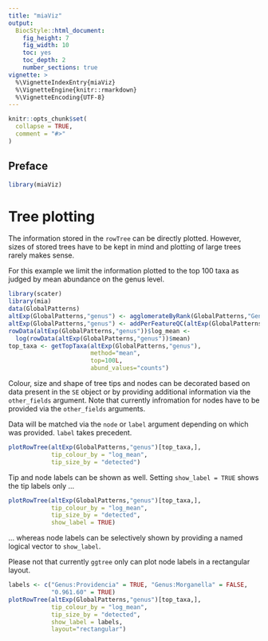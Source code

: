 ```yaml
---
title: "miaViz"
output: 
  BiocStyle::html_document:
    fig_height: 7
    fig_width: 10
    toc: yes
    toc_depth: 2
    number_sections: true
vignette: >
  %\VignetteIndexEntry{miaViz}
  %\VignetteEngine{knitr::rmarkdown}
  %\VignetteEncoding{UTF-8}
---
```


```r
knitr::opts_chunk$set(
  collapse = TRUE,
  comment = "#>"
)
```

## Preface

```r
library(miaViz)
```

# Tree plotting

The information stored in the `rowTree` can be directly plotted. However,
sizes of stored trees have to be kept in mind and plotting of large trees
rarely makes sense.

For this example we limit the information plotted to the top 100 taxa as judged
by mean abundance on the genus level.

```r
library(scater)
library(mia)
data(GlobalPatterns)
altExp(GlobalPatterns,"genus") <- agglomerateByRank(GlobalPatterns,"Genus")
altExp(GlobalPatterns,"genus") <- addPerFeatureQC(altExp(GlobalPatterns,"genus"))
rowData(altExp(GlobalPatterns,"genus"))$log_mean <-
  log(rowData(altExp(GlobalPatterns,"genus"))$mean)
top_taxa <- getTopTaxa(altExp(GlobalPatterns,"genus"),
                       method="mean",
                       top=100L,
                       abund_values="counts")
```

Colour, size and shape of tree tips and nodes can be decorated based on data
present in the `SE` object or by providing additional information via the 
`other_fields` argument. Note that currently infromation for nodes have to be
provided via the `other_fields` arguments.

Data will be matched via the `node` or `label` argument depending on which was
provided. `label` takes precedent.

```r
plotRowTree(altExp(GlobalPatterns,"genus")[top_taxa,],
            tip_colour_by = "log_mean",
            tip_size_by = "detected")
```

Tip and node labels can be shown as well. Setting `show_label = TRUE` shows the
tip labels only ...

```r
plotRowTree(altExp(GlobalPatterns,"genus")[top_taxa,],
            tip_colour_by = "log_mean",
            tip_size_by = "detected",
            show_label = TRUE)
```

... whereas node labels can be selectively shown by providing a named logical
vector to `show_label`.

Please not that currently `ggtree` only can plot node labels in a rectangular
layout.

```r
labels <- c("Genus:Providencia" = TRUE, "Genus:Morganella" = FALSE,
            "0.961.60" = TRUE)
plotRowTree(altExp(GlobalPatterns,"genus")[top_taxa,],
            tip_colour_by = "log_mean",
            tip_size_by = "detected",
            show_label = labels,
            layout="rectangular")
```

